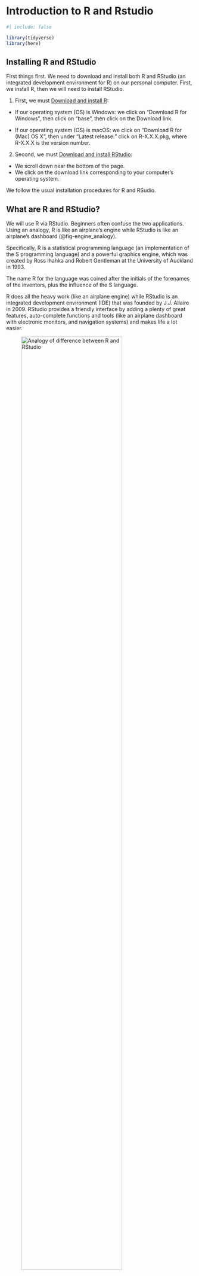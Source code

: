 # Introduction to R and Rstudio {#sec-introduction}

```r
#| include: false

library(tidyverse)
library(here)

```

## Installing R and RStudio

First things first. We need to download and install both R and RStudio (an integrated development environment for R) on our personal computer. First, we install R, then we will need to install RStudio.

1.  First, we must [Download and install R](https://cran.r-project.org/):

-   If our operating system (OS) is Windows: we click on "Download R for Windows", then click on "base", then click on the Download link.

-   If our operating system (OS) is macOS: we click on "Download R for (Mac) OS X", then under "Latest release:" click on R-X.X.X.pkg, where R-X.X.X is the version number.

2.  Second, we must [Download and install RStudio](https://www.rstudio.com/products/rstudio/download/):

-   We scroll down near the bottom of the page.
-   We click on the download link corresponding to your computer's operating system.

We follow the usual installation procedures for R and RSudio.

## What are R and RStudio?

We will use R via RStudio. Beginners often confuse the two applications. Using an analogy, R is like an airplane's engine while RStudio is like an airplane's dashboard (@fig-engine_analogy).

Specifically, R is a statistical programming language (an implementation of the S programming language) and a powerful graphics engine, which was created by Ross Ihahka and Robert Gentleman at the University of Auckland in 1993.

The name R for the language was coined after the initials of the forenames of the inventors, plus the influence of the S language.

R does all the heavy work (like an airplane engine) while RStudio is an integrated development environment (IDE) that was founded by J.J. Allaire in 2009. RStudio provides a friendly interface by adding a plenty of great features, auto-complete functions and tools (like an airplane dashboard with electronic monitors, and navigation systems) and makes life a lot easier.

![Analogy of difference between R and RStudio](images/engine_analogy.png){#fig-engine_analogy width="80%"}

After we install R and RStudio on our computer, we'll have two new programs (also called applications) we can open. In this textbook, we'll always work in **RStudio**.

::: callout-tip
## Why R Programming Language?

1.  R programming is used as a leading tool for machine learning, statistics, and data analysis. Objects, functions, and packages can easily be created by R.
2.  It's a platform-independent language. This means it can be applied to all operating systems.
3.  It's an open-source free language. That means anyone can install it in any organization without purchasing a license.
4.  R programming language is not only a statistic software but also allows us to integrate with other languages (C, C++). Thus, we can easily interact with many data sources and statistical tools.
5.  The R programming language has a vast community of users and it's growing day by day.
6.  R is currently one of the most requested programming languages in the Data Science job market that makes it the hottest trend nowadays.
:::

## Starting R & RStudio

After the RStudio installation is finished, click the RStudio icon ![](images/r_studio_icon.png){#fig-r_studio_icon width="5%"}

R starts automatically when we open RStudio [@fig-RStudio_panels] and we are greeted by **three panes**:

![RStudio Screenshot with Console on the left and Help tab in the bottom right.](images/RStudio_panels.png){#fig-RStudio_panels width="100%"}

The three main panes that divide the screen are:

1.  the large **Console pane** on the left runs R code.

2.  the workspace pane, which includes the Environment and History tabs, in the upper right.

    -   The **Environment tab** keeps track of the objects we create as we work with R (a major part of our tasks involves creating objects).

    -   The **History tab** tracks all of the commands that we have sent to the R console in the session.

3.  the Files/Plots/Packages/Help/Viewer pane in the lower right.

    -   The **Files tab** lets us create new folders (directories) on our computer, as well as copy, move, delete, or rename files.

    -   The **Plots tab** holds graphs and charts we generate from our data and during the analysis.

    -   The **Packages** tab lists of all the R packages installed on our hard drive and indicates whether or not they are currently loaded. We'll discuss packages in more detail in the next sections.

    -   The **Help tab**, provides links to search for help directly from our RStudio window.

    -   The **Viewer tab** in RStudio allows us to view local web content (e.g., to view an html table).

Throughout this textbook, we'll come to learn what purpose each of these panes serve.

::: callout-tip
## Command prompt  \>

The Console pane starts with information about the version number, license and contributors, and provides some guidance on how to get help. The last line is a **standard command prompt** (the greater than sign \> symbol) that indicates R is ready and expecting instructions to do something.
:::

 

Let's type `14 + 16` at the R command prompt and press `Enter`:

```r
14 + 16
```

So what happened?

Well, R gave us a response (output) to our input (`14 + 16`). That response came after we pressed the Enter key. It was `[1] 30`. It's clear that `30` is the answer to the `14 + 16`. However, what does the `[1]` mean? At this point we can pretty much ignore it, but technically it refers to the index of the first item on each line. (Sometimes R prints out many lines as an output. The number inside the brackets helps us figure out where in the sequence we are per line).

## R scripts

Usually, we do our programming by writing our code in script files. An R script (with the ".R" extension) is simply a text file in which our R code is stored, and then can be "sent" to the console, where R will execute it.

If we go to:

```mermaid
flowchart LR
  A[File] -.-> B(New File) -.-> C(R Script)
```

in the RStudio menu, we should see another pane (Q1) opened on the left above the interactive console [@fig-RStudio_4panels]. This is where we can write a length script with lots of lines of code, and save the file for future use.

![RStudio Screenshot with four panes.](images/RStudio_4panels.png){#fig-RStudio_4panels width="100%"}

Therefore, the RStudio window is divided into **four** panes (quadrants) that contain:

-   Q1 - code editor (script)
-   Q2 - console
-   Q3 - environment (workspace), history
-   Q4 - files, plots, packages, help, viewer (for local web content)

::: callout-tip
## Layout of the panes

The four panes might be in a different order that those in @fig-RStudio_4panels. If we'd like, we can change the **order** of the windows under RStudio preferences. We select from RStudio menu:

```mermaid
flowchart LR
  A[Tools] -.-> B(Global Options) -.-> C(Pane layout)
```

We can also change their **shape** by either clicking the minimize or maximize buttons on the top right of each pane, or by clicking and dragging the middle of the borders of the windows.
:::

In Rscript, we can execute our code line by line by putting the cursor on the line or selecting a chunk of lines (by highlighting the text) and pressing the **run** button ![](images/run.png){#fig-run width="8%"} in the source window. We can also run our selected code using the **keywboard shortcut `Ctrl + Enter`**.

::: callout-tip
## Advantages writing our R code as an R script file

-   We can save and reuse our code
-   We can document our work (however, we can only include one-line comments and these must be prefixed with the hash symbol,  #)
-   We can share our work with others
-   We can move beyond writing one line of code at a time
:::

## Errors, warnings, and messages in R

Let's type the following at the R command prompt and press Enter:

```r
#| error: true
#| eval: false

hello
```

we get the following error:\
`r kableExtra::text_spec("Error: object ‘hello’ not found", color = "red")`

One thing that intimidates new R and RStudio users is how it reports errors, warnings, and messages. R reports errors, warnings, and messages in a glaring red font, which makes it seem like it is scolding us. However, seeing red text in the console is not always bad.

R will show \textcolor{red}{red text} in the console pane in three different situations:

-   **Errors:** When the red text is a legitimate error, it will be prefaced with "Error..." and try to explain what went wrong. Generally when there's an error, the code will not run.

-   **Warnings:** When the red text is a warning, it will be prefaced with "Warning:" and R will try to explain why there's a warning. Generally our code will still work, but with some caveats.

-   **Messages:** When the red text doesn't start with either "Error" or "Warning", it's just a friendly message.

Now, let's type the following:

```r
1 + 2 -
+
```

::: callout-important
## If a command is not complete then R will show a Plus sign (+) prompt

If an R command is not complete then R will show a plus sign (`+`) prompt on second and subsequent lines until the command syntax is correct (this means that we can type something to finish the command we are trying to execute). We can also hit the escape key (`ESC`) to cancel whatever command R is waiting for us to finish.
:::

## R Help resources

Before asking others for help, it's generally a good idea for us to try to help ourself. It is strongly recommended to learn how to use R's useful and extensive built-in help system which is an essential part of finding solutions to our R programming problems.

We can use the **`help()`** function or **`?`** help operator which provide access to the R documentation pages for a specific term. For example, if we want information for the `mean` we type the following commands (which give the same result):

```r
#| echo: true
#| eval: false

help(mean)
```

or

```r
#| echo: true
#| eval: false

?mean
```

![R help() function search for specific term such as `mean`](images/mean_help.png){#fig-mean_help width="80%"}

So, R tried to find something called `mean` (@fig-mean_help).

::: callout-tip
## Recall a previously typed command in console

In console to recall a previously typed commands use the up arrow key ($\uparrow$). To go between previously typed commands use the up and down arrow ($\downarrow$) keys. To modify or correct a command use the left ($\leftarrow$) and right arrow ($\rightarrow$) keys.
:::

Two question marks (**`??`**) will search R documentation for a phrase or term and it is a shortcut to `help.search()` function. So for example, let's say we want to search documentation for `linear regression` analysis. Keep in mind if our phrase is more than one word long, we must put it in quotation marks.

```r
#| echo: true
#| eval: false

??"linear regression"
```

To do a keyword search use the **`apropos()`** command with the keyword in double quotes, `"keyword"`, or single quote, `'keyword'`. For example:

```r
#| echo: true
#| eval: false

apropos("mean")
```

Use the **`example()`** command to run the examples at the end of the help for a function:

```r
example(mean)
```

RStudio also provides search box in the **"Help"** tab to make our life easier (@fig-RStudio_panels).

Like Google, but for R is the [RSeek.Org](https://rseek.org/). This is not included in R but is a great search engine built specifically for R-related queries.

Additionally, there are a lot of **on-line** resources that can help (e.g., [R-bloggers](https://www.r-bloggers.com/)). However, we must understand that blindly copying and pasting could be harmful and further it won't help us to learn and develop.

## Working with RStudio Projects

When we are working in R, the program needs to know where to find inputs and deliver outputs, and will look first in what is called a "working directory". Moreover, we want to organize all of the files for a given project in one folder, and that particular folder should be established as our working directory.

### Create a new RStudio Project

Keeping all the files associated with a project organized together -- input data, R scripts, documents and figures -- is such a wise and common practice that RStudio has built-in support for this via its projects. RStudio projects are associated with R working directories [@fig-create_project].

We can create an RStudio project:

-   In a new directory
-   In an existing directory where we already have R code and data
-   By cloning a version control (Git or Subversion) repository

Let's create one to use for the rest of this textbook. From the RStudio menu:

```mermaid
flowchart LR
  A[File] -.-> B(New Project)
```

The directory name we choose here will be the `project name`. We call it whatever we want (e.g., introR).

![RStudio projects are associated with R working directories](images/create_project.png){#fig-create_project width="80%"}

::: callout-important
## Store the RStudio Project somewhere sensible

We must think carefully in which **subdirectory** we will create the RStudio project. If we don't store it somewhere sensible, it will be hard to find it in the future!
:::

## RStudio Project folder structure

The files on our computer are organised into folders. RStudio Projects live in our computer's normal folders - they placemark the working directory of each analysis project. These project folders can be viewed or moved around the same way we normally work with files and folders on our computer.

The proposed RStudio Project should contain the following sub-folders [@fig-project_structure]:

-   data: data files of any kind, such as `.csv`, `.xlsx`, `.txt`, etc.
-   documents: documents of any formats, such as `.docx`, `.pdf`, .`tex`, `.Rmd`, etc.
-   figures: plots, diagrams, and other figures
-   scripts: all your R scripts and codes (`.R` extension)

Additionally, there are two important files in the project folder that are created automatically by Rstudio: `name_of_project.Rproj`, and `.Rhistory`:

-   `name_of_project.Rproj`: contains options and meta-data of the project (encoding, the number of spaces used for indentation, whether or not to restore a workspace with launch, etc) and can also be used as a shortcut for opening the project directly from the filesystem.

-   `.Rhistory`: contains a history of code executed

![Project folder structure](images/project_structure.png){#fig-project_structure width="80%"}

It is recommended to work with RStudio Projects. This enables us to switch between different projects without getting the data, scripts, or output files all mixed up. Everything gets read in or saved to the correct place. No more exporting a plot and then going through the various Documents, etc., folders on our computer trying to figure out where our plot might have been saved to. It got saved to the project folder.

## Quitting R & RStudio

When we quit RStudio we will be asked whether to save workspace with two options:

-   "Yes" -- Our current R workspace (containing the work that we have done) will be restored next time we open RStudio.
-   "No" -- We will start with a fresh R session next time we open RStudio. For now select "**No**" to prevent errors being carried over from previous sessions.
